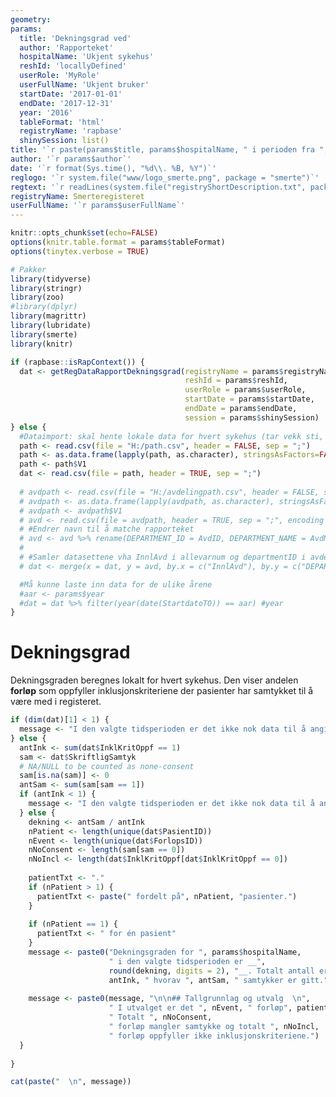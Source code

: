 ```yaml
---
geometry:
params:
  title: 'Dekningsgrad ved'
  author: 'Rapporteket'
  hospitalName: 'Ukjent sykehus'
  reshId: 'locallyDefined'
  userRole: 'MyRole'
  userFullName: 'Ukjent bruker'
  startDate: '2017-01-01'
  endDate: '2017-12-31'
  year: '2016'
  tableFormat: 'html'
  registryName: 'rapbase'
  shinySession: list()
title: '`r paste(params$title, params$hospitalName, " i perioden fra ", params$startDate, " til ", params$endDate)`'
author: '`r params$author`'
date: '`r format(Sys.time(), "%d\\. %B, %Y")`'
reglogo: '`r system.file("www/logo_smerte.png", package = "smerte")`'
regtext: '`r readLines(system.file("registryShortDescription.txt", package = "smerte"))`'
registryName: Smerteregisteret
userFullName: '`r params$userFullName`'
---
```

```r
knitr::opts_chunk$set(echo=FALSE)
options(knitr.table.format = params$tableFormat)
options(tinytex.verbose = TRUE)

# Pakker
library(tidyverse)
library(stringr)
library(zoo)
#library(dplyr)
library(magrittr)
library(lubridate)
library(smerte)
library(knitr)
```

```r

if (rapbase::isRapContext()) {
  dat <- getRegDataRapportDekningsgrad(registryName = params$registryName,
                                       reshId = params$reshId,
                                       userRole = params$userRole,
                                       startDate = params$startDate,
                                       endDate = params$endDate,
                                       session = params$shinySession)
} else {
  #Dataimport: skal hente lokale data for hvert sykehus (tar vekk sti, og erstatter med lokal filB)
  path <- read.csv(file = "H:/path.csv", header = FALSE, sep = ";")
  path <- as.data.frame(lapply(path, as.character), stringsAsFactors=FALSE)
  path <- path$V1
  dat <- read.csv(file = path, header = TRUE, sep = ";")
  
  # avdpath <- read.csv(file = "H:/avdelingpath.csv", header = FALSE, sep = ";")
  # avdpath <- as.data.frame(lapply(avdpath, as.character), stringsAsFactors=FALSE)
  # avdpath <- avdpath$V1
  # avd <- read.csv(file = avdpath, header = TRUE, sep = ";", encoding = "UTF-8")
  # #Endrer navn til å matche rapporteket
  # avd <- avd %>% rename(DEPARTMENT_ID = AvdID, DEPARTMENT_NAME = AvdNavn, DEPARTMENT_SHORTNAME = AvdNavnKort)
  # 
  # #Samler datasettene vha InnlAvd i allevarnum og departmentID i avdelingsoversikt
  # dat <- merge(x = dat, y = avd, by.x = c("InnlAvd"), by.y = c("DEPARTMENT_ID"))

  #Må kunne laste inn data for de ulike årene
  #aar <- params$year
  #dat = dat %>% filter(year(date(StartdatoTO)) == aar) #year
}


```

# Dekningsgrad

Dekningsgraden beregnes lokalt for hvert sykehus. Den viser andelen __forløp__ som oppfyller inklusjonskriteriene der pasienter har samtykket til å være med i registeret. 

```r

if (dim(dat)[1] < 1) {
  message <- "I den valgte tidsperioden er det ikke nok data til å angi dekningsgrad."
} else {
  antInk <- sum(dat$InklKritOppf == 1)
  sam <- dat$SkriftligSamtyk
  # NA/NULL to be counted as none-consent
  sam[is.na(sam)] <- 0
  antSam <- sum(sam[sam == 1])
  if (antInk < 1) {
    message <- "I den valgte tidsperioden er det ikke nok data til å angi dekningsgrad."
  } else {
    dekning <- antSam / antInk
    nPatient <- length(unique(dat$PasientID))
    nEvent <- length(unique(dat$ForlopsID))
    nNoConsent <- length(sam[sam == 0])
    nNoIncl <- length(dat$InklKritOppf[dat$InklKritOppf == 0])
    
    patientTxt <- "."
    if (nPatient > 1) {
      patientTxt <- paste(" fordelt på", nPatient, "pasienter.")
    }
    
    if (nPatient == 1) {
      patientTxt <- " for én pasient"
    }
    message <- paste0("Dekningsgraden for ", params$hospitalName,
                      " i den valgte tidsperioden er __",
                      round(dekning, digits = 2), "__. Totalt antall er ",
                      antInk, " hvorav ", antSam, " samtykker er gitt.")
    
    message <- paste0(message, "\n\n## Tallgrunnlag og utvalg  \n",
                      " I utvalget er det ", nEvent, " forløp", patientTxt,
                      " Totalt ", nNoConsent,
                      " forløp mangler samtykke og totalt ", nNoIncl,
                      " forløp oppfyller ikke inklusjonskriteriene.")
  }
  
}

cat(paste("  \n", message))

```
